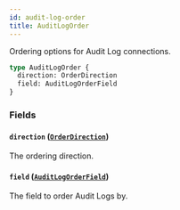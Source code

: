 ```yaml
---
id: audit-log-order
title: AuditLogOrder
---
```


Ordering options for Audit Log connections.

```graphql
type AuditLogOrder {
  direction: OrderDirection
  field: AuditLogOrderField
}
```

### Fields

#### `direction` ([`OrderDirection`](/docs/api/enums/order-direction))

The ordering direction.

#### `field` ([`AuditLogOrderField`](/docs/api/enums/audit-log-order-field))

The field to order Audit Logs by.
